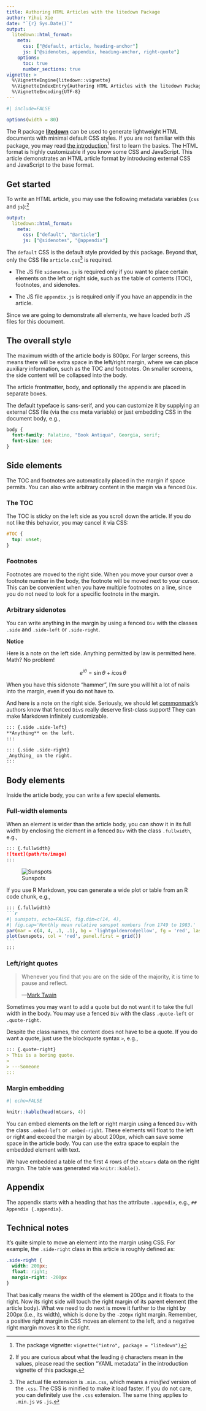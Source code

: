 ```yaml
---
title: Authoring HTML Articles with the litedown Package
author: Yihui Xie
date: "`{r} Sys.Date()`"
output:
  litedown::html_format:
    meta:
      css: ["@default, article, heading-anchor"]
      js: ["@sidenotes, appendix, heading-anchor, right-quote"]
    options:
      toc: true
      number_sections: true
vignette: >
  %\VignetteEngine{litedown::vignette}
  %\VignetteIndexEntry{Authoring HTML Articles with the litedown Package}
  %\VignetteEncoding{UTF-8}
---
```


```r
#| include=FALSE

options(width = 80)
```

The R package [**litedown**](https://cran.r-project.org/package=litedown) can be
used to generate lightweight HTML documents with minimal default CSS styles. If
you are not familiar with this package, you may read [the
introduction](intro.html)[^1] first to learn the basics. The HTML format is
highly customizable if you know some CSS and JavaScript. This article
demonstrates an HTML article format by introducing external CSS and JavaScript
to the base format.

[^1]: The package vignette: `vignette("intro", package = "litedown")`

## Get started

To write an HTML article, you may use the following metadata variables (`css`
and `js`):[^2]

[^2]: If you are curious about what the leading `@` characters mean in the
    values, please read the section "YAML metadata" in the introduction vignette
    of this package.

``` yaml
output:
  litedown::html_format:
    meta:
      css: ["default", "@article"]
      js: ["@sidenotes", "@appendix"]
```

The `default` CSS is the default style provided by this package. Beyond that,
only the CSS file `article.css`[^3] is required.

[^3]: The actual file extension is `.min.css`, which means a *minified* version
    of the `.css`. The CSS is minified to make it load faster. If you do not
    care, you can definitely use the `.css` extension. The same thing applies to
    `.min.js` vs `.js`.

-   The JS file `sidenotes.js` is required only if you want to place certain
    elements on the left or right side, such as the table of contents (TOC),
    footnotes, and sidenotes.

-   The JS file `appendix.js` is required only if you have an appendix in the
    article.

Since we are going to demonstrate all elements, we have loaded both JS files for
this document.

## The overall style

The maximum width of the article body is 800px. For larger screens, this means
there will be extra space in the left/right margin, where we can place auxiliary
information, such as the TOC and footnotes. On smaller screens, the side content
will be collapsed into the body.

The article frontmatter, body, and optionally the appendix are placed in
separate boxes.

The default typeface is sans-serif, and you can customize it by supplying an
external CSS file (via the `css` meta variable) or just embedding CSS in the
document body, e.g.,

```css
body {
  font-family: Palatino, "Book Antiqua", Georgia, serif;
  font-size: 1em;
}
```

## Side elements

The TOC and footnotes are automatically placed in the margin if space permits.
You can also write arbitrary content in the margin via a fenced `Div`.

### The TOC

The TOC is sticky on the left side as you scroll down the article. If you do not
like this behavior, you may cancel it via CSS:

``` css
#TOC {
  top: unset;
}
```

### Footnotes

Footnotes are moved to the right side. When you move your cursor over a footnote
number in the body, the footnote will be moved next to your cursor. This can be
convenient when you have multiple footnotes on a line, since you do not need to
look for a specific footnote in the margin.

### Arbitrary sidenotes

You can write anything in the margin by using a fenced `Div` with the classes
`.side` and `.side-left` or `.side-right`.

::: {.side .side-left}
**Notice**

Here is a note on the left side. Anything permitted by law is permitted here.
Math? No problem!

$$e^{i\theta}=\sin{\theta}+i\cos{\theta}$$

When you have this sidenote "hammer", I'm sure you will hit a lot of nails into
the margin, even if you do not have to.
:::

::: {.side .side-right}
And here is a note on the right side. Seriously, we should let
[commonmark](https://commonmark.org)'s authors know that fenced `Div`s really
deserve first-class support! They can make Markdown infinitely customizable.
:::

``` markdown
::: {.side .side-left}
**Anything** on the left.
:::
```

``` markdown
::: {.side .side-right}
_Anything_ on the right.
:::
```

## Body elements

Inside the article body, you can write a few special elements.

### Full-width elements

When an element is wider than the article body, you can show it in its full
width by enclosing the element in a fenced `Div` with the class `.fullwidth`,
e.g.,

``` markdown
::: {.fullwidth}
![text](path/to/image)
:::
```

::: fullwidth
![Sunspots](https://prose.yihui.org/post/2020/11/10/r-markdown-demo/index_files/figure-html/sunspots-1.svg)
:::

If you use R Markdown, you can generate a wide plot or table from an R code
chunk, e.g.,

```` markdown
::: {.fullwidth}
```r
#| sunspots, echo=FALSE, fig.dim=c(14, 4),
#| fig.cap='Monthly mean relative sunspot numbers from 1749 to 1983.'
par(mar = c(4, 4, .1, .1), bg = 'lightgoldenrodyellow', fg = 'red', las = 1)
plot(sunspots, col = 'red', panel.first = grid())
```
:::
````

### Left/right quotes

::: quote-right
> Whenever you find that you are on the side of the majority, it is time to
> pause and reflect.
>
> ---[Mark Twain](http://www.quotationspage.com/quotes/Mark_Twain/81)
:::

Sometimes you may want to add a quote but do not want it to take the full width
in the body. You may use a fenced `Div` with the class `.quote-left` or
`.quote-right`.

Despite the class names, the content does not have to be a quote. If you do want
a quote, just use the blockquote syntax `>`, e.g.,

``` markdown
::: {.quote-right}
> This is a boring quote.
>
> ---Someone
:::
```

### Margin embedding

::: embed-right
```r
#| echo=FALSE

knitr::kable(head(mtcars, 4))
```
:::

You can embed elements on the left or right margin using a fenced `Div` with the
class `.embed-left` or `.embed-right`. These elements will float to the left or
right and exceed the margin by about 200px, which can save some space in the
article body. You can use the extra space to explain the embedded element with
text.

We have embedded a table of the first 4 rows of the `mtcars` data on the right
margin. The table was generated via `knitr::kable()`.

## Appendix {.appendix}

The appendix starts with a heading that has the attribute `.appendix`, e.g.,
`## Appendix {.appendix}`.

## Technical notes

It's quite simple to move an element into the margin using CSS. For example, the
`.side-right` class in this article is roughly defined as:

``` css
.side-right {
  width: 200px;
  float: right;
  margin-right: -200px
}
```

That basically means the width of the element is 200px and it floats to the
right. Now its right side will touch the right margin of its parent element (the
article body). What we need to do next is move it further to the right by 200px
(i.e., its width), which is done by the `-200px` right margin. Remember, a
positive right margin in CSS moves an element to the left, and a negative right
margin moves it to the right.
